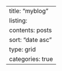 ---
title: "myblog"
listing:
  contents: posts
  sort: "date asc"
  type: grid
  categories: true
---